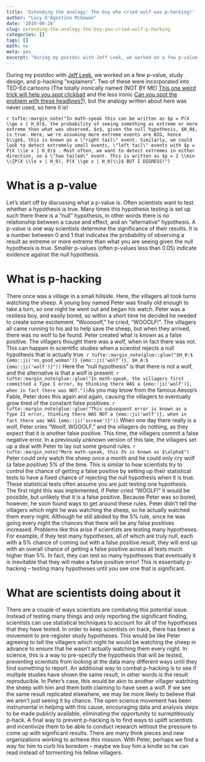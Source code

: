 ```yaml
---
title: 'Extending the analogy: The boy who cried wolf was p-hacking!'
author: "Lucy D'Agostino McGowan"
date: '2019-08-24'
slug: extending-the-analogy-the-boy-you-cried-wolf-p-hacking
categories: []
tags: []
math: no
meta: yes
excerpt: "During my postdoc with Jeff Leek, we worked on a few p-value, study design, and p-hacking \"explainers\". Two of these were incorporated into TED-Ed cartoons (The totally ironically named (NOT BY ME) This one weird trick will help you spot clickbait and the less ironic Can you spot the problem with these headlines?), but the analogy written about here was never used, so here it is!"
---
```



During my postdoc with [Jeff Leek](https://twitter.com/jtleek), we worked on a few p-value, study design, and p-hacking \"explainers\". Two of these were incorporated into TED-Ed cartoons (The totally ironically named (NOT BY ME) [This one weird trick will help you spot clickbait](https://ed.ted.com/lessons/this-one-weird-trick-will-help-you-spot-clickbait-jeff-leek-and-lucy-mcgowan) and the less ironic [Can you spot the problem with these headlines?](https://ed.ted.com/lessons/can-you-spot-the-problem-with-these-headlines-level-1-jeff-leek-and-lucy-mcgowan)), but the analogy written about here was never used, so here it is!

`r tufte::margin_note("In math-speak this can be written as $p = P(X \\ge x | H_0)$, the probability of seeing something as extreme or more extreme than what was observed, $x$, given the null hypothesis, $H_0$, is true. Here, we're assuming more extreme events are BIG, hence $\\ge$, this is known as a \"right tail\" event. Similarly, we could look to detect extremely small events, \"left tail\" events with $p = P(X \\le x | H_0)$ . Most often, we want to detect extremes in either direction, so a \"two tailed\" event. This is written as $p = 2 \\min \\{P(X \\le x | H_0), P(X \\ge x | H_0)\\}$ BUT I DIGRESS!")`

# What is a p-value

Let’s start off by discussing what a p-value is. Often scientists want to test whether a hypothesis is true. Many times this hypothesis testing is set up such there there is a "null" hypothesis, in other words there is no relationship between a cause and effect, and an "alternative" hypothesis. A p-value is one way scientists determine the significance of their results. It is a number between 0 and 1 that indicates the probability of observing a result as extreme or more extreme than what you are seeing given the null hypothesis is true. Smaller p-values (often p-values less than 0.05) indicate evidence against the null hypothesis. 

# What is p-hacking

There once was a village in a small hillside. Here, the villagers all took turns watching the sheep. A young boy named Peter was finally old enough to take a turn, so one night he went out and began his watch. Peter was a restless boy, and easily bored, so within a short time he decided he needed to create some excitement. "Wooooolf," he cried, "WOOOLF!". The villagers all came running to his aid to help save the sheep, but when they arrived, there was no wolf to be found. Peter created what is known as a false positive. The villagers thought there was a wolf, when in fact there was not. This can happen in scientific studies when a scientist rejects a null hypothesis that is actually true. `r tufte::margin_note(glue::glue("$H_0:$ {emo::ji('no_good_woman')} {emo::ji('wolf')}, $H_A:$ {emo::ji('wolf')}"))` Here the "null hypothesis" is that there is not a wolf, and the alternative is that a wolf is present. `r tufte::margin_note(glue::glue("In math-speak, the villagers first committed a Type I error, by thinking there WAS a {emo::ji('wolf')}, when in fact there was NOT."))`As you may know from the famous Aesop’s Fable, Peter does this again and again, causing the villagers to eventually grow tired of the constant false positives. `r tufte::margin_note(glue::glue("This subsequent error is known as a Type II error, thinking there WAS NOT a {emo::ji('wolf')}, when in fact there was WAS {emo::ji('scream')}"))` When one day there really is a wolf, Peter cries "Woolf, WOOOLF," and the villagers do nothing, as they expect that it is another false positive. This time, the villagers commit a false negative error. In a previously unknown version of this tale, the villagers set up a deal with Peter to lay out some ground rules. `r tufte::margin_note("More math-speak, this 5% is known as $\alpha$")` Peter could only watch the sheep once a month and he could only cry wolf (a false positive) 5% of the time. This is similar to how scientists try to control the chance of getting a false positive by setting up their statistical tests to have a fixed chance of rejecting the null hypothesis when it is true. These statistical tests often assume you are just testing one hypothesis. The first night this was implemented, if Peter cried "WOOLF!" it would be possible, but unlikely that it is a false positive. Because Peter was so bored, however, he soon found ways to get around these rules. Peter didn’t tell the villagers which night he was watching the sheep, so he actually watched them every night. Although he still abided by the 5% rule, since he was going every night the chances that there will be any false positives increased. Problems like this arise if scientists are testing many hypotheses. For example, if they test many hypotheses, all of which are truly null, each with a 5% chance of coming out with a false positive result, they will end up with an overall chance of getting a false positive across all tests much higher than 5%. In fact, they can test so many hypotheses that eventually it is inevitable that they will make a false positive error! This is essentially p-hacking -- testing many hypotheses until you see one that is significant.

# What are scientists doing about it

There are a couple of ways scientists are combating this potential issue. Instead of testing many things and only reporting the significant finding, scientists can use statistical techniques to account for all of the hypotheses that they have tested. In order to keep scientists on track, there has been a movement to pre-register study hypotheses. This would be like Peter agreeing to tell the villagers which night he would be watching the sheep in advance to ensure that he wasn’t actually watching them every night. In science, this is a way to pre-specify the hypothesis that will be tested, preventing scientists from looking at the data many different ways until they find something to report. An additional way to combat p-hacking is to see if multiple studies have shown the same result, in other words is the result reproducible. In Peter’s case, this would be akin to another villager watching the sheep with him and them both claiming to have seen a wolf. If we see the same result replicated elsewhere, we may be more likely to believe that we aren’t just seeing it by chance. The open science movement has been instrumental in helping with this cause, encouraging data and analysis steps to be made publicly available, eliminating the opportunity to surreptitiously p-hack. A final way to prevent p-hacking is to find ways to uplift scientists and incentivize them to be able to conduct research without the pressure to come up with significant results. There are many think pieces and new organizations working to achieve this mission. With Peter, perhaps we find a way for him to curb his boredom -- maybe we buy him a kindle so he can read instead of tormenting his fellow villagers.
